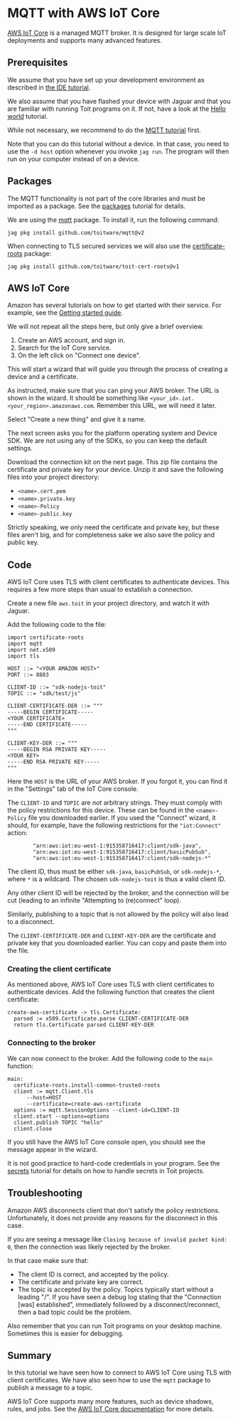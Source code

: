 # MQTT with AWS IoT Core
[AWS IoT Core](https://aws.amazon.com/iot-core/) is a managed MQTT
broker. It is designed for large scale IoT deployments and supports
many advanced features.

## Prerequisites
We assume that you have set up your development environment as described
in [the IDE tutorial](../../setup/ide).

We also assume that you have flashed your device with Jaguar and that
you are familiar with running Toit programs on it.
If not, have a look at the [Hello world](../../setup/firstprogram) tutorial.

While not necessary, we recommend to do the [MQTT tutorial](..) first.

Note that you can do this tutorial without a device. In that case,
you need to use the `-d host` option whenever you invoke
`jag run`. The program will then run on your computer instead of on
a device.

## Packages
The MQTT functionality is not part of the core libraries and must be
imported as a package. See the [packages](../../setup/packages)
tutorial for details.

We are using the [mqtt](https://pkg.toit.io/package/github.com%2Ftoitware%2Fmqtt@v2)
package. To install it, run the following command:

``` shell
jag pkg install github.com/toitware/mqtt@v2
```

When connecting to TLS secured services we will also use the
[certificate-roots](https://pkg.toit.io/package/github.com%2Ftoitware%2Ftoit-cert-roots@v1)
package:

``` shell
jag pkg install github.com/toitware/toit-cert-roots@v1
```

## AWS IoT Core
Amazon has several tutorials on how to get started with their service. For example,
see the
[Getting started guide](https://docs.aws.amazon.com/iot/latest/developerguide/iot-gs.html).

We will not repeat all the steps here, but only give a brief overview.

1. Create an AWS account, and sign in.
2. Search for the IoT Core service.
3. On the left click on "Connect one device".

This will start a wizard that will guide you through the process of
creating a device and a certificate.

As instructed, make sure that you can ping your AWS broker. The URL
is shown in the wizard. It should be something like
`<your_id>.iot.<your_region>.amazonaws.com`. Remember this URL,
we will need it later.

Select "Create a new thing" and give it a name.

The next screen asks you for the platform operating system and Device SDK.
We are not using any of the SDKs, so you can keep the default settings.

Download the connection kit on the next page. This zip file contains the
certificate and private key for your device. Unzip it and save the
following files into your project directory:
- `<name>.cert.pem`
- `<name>.private.key`
- `<name>-Policy`
- `<name>-public.key`

Strictly speaking, we only need the certificate and private key, but
these files aren't big, and for completeness sake we also save the
policy and public key.

## Code
AWS IoT Core uses TLS with client certificates to authenticate
devices. This requires a few more steps than usual to establish a connection.

Create a new file `aws.toit` in your project directory, and watch it
with Jaguar.

Add the following code to the file:

``` toit
import certificate-roots
import mqtt
import net.x509
import tls

HOST ::= "<YOUR AMAZON HOST>"
PORT ::= 8883

CLIENT-ID ::= "sdk-nodejs-toit"
TOPIC ::= "sdk/test/js"

CLIENT-CERTIFICATE-DER ::= """
-----BEGIN CERTIFICATE-----
<YOUR CERTIFICATE>
-----END CERTIFICATE-----
"""

CLIENT-KEY-DER ::= """
-----BEGIN RSA PRIVATE KEY-----
<YOUR KEY>
-----END RSA PRIVATE KEY-----
"""
```

Here the `HOST` is the URL of your AWS broker. If you forgot it, you
can find it in the "Settings" tab of the IoT Core console.

The `CLIENT-ID` and `TOPIC` are *not* arbitrary strings. They must
comply with the policy restrictions for this device. These can
be found in the `<name>-Policy` file you downloaded earlier. If
you used the "Connect" wizard, it should, for example, have
the following restrictions for the `"iot:Connect"` action:
``` text
        "arn:aws:iot:eu-west-1:915358716417:client/sdk-java",
        "arn:aws:iot:eu-west-1:915358716417:client/basicPubSub",
        "arn:aws:iot:eu-west-1:915358716417:client/sdk-nodejs-*"
```
The client ID, thus must be either `sdk-java`, `basicPubSub`, or
`sdk-nodejs-*`, where `*` is a wildcard. The chosen
`sdk-nodejs-toit` is thus a valid client ID.

Any other client ID will be rejected by the broker, and the connection
will be cut (leading to an infinite "Attempting to (re)connect" loop).

Similarly, publishing to a topic that is not allowed by the policy
will also lead to a disconnect.

The `CLIENT-CERTIFICATE-DER` and `CLIENT-KEY-DER` are the certificate
and private key that you downloaded earlier. You can copy and paste
them into the file.

### Creating the client certificate
As mentioned above, AWS IoT Core uses TLS with client certificates
to authenticate devices. Add the following function that creates
the client certificate:

``` toit
create-aws-certificate -> tls.Certificate:
  parsed := x509.Certificate.parse CLIENT-CERTIFICATE-DER
  return tls.Certificate parsed CLIENT-KEY-DER
```

### Connecting to the broker
We can now connect to the broker. Add the following code to the `main` function:

``` toit
main:
  certificate-roots.install-common-trusted-roots
  client := mqtt.Client.tls
      --host=HOST
      --certificate=create-aws-certificate
  options := mqtt.SessionOptions --client-id=CLIENT-ID
  client.start --options=options
  client.publish TOPIC "hello"
  client.close
```

If you still have the AWS IoT Core console open, you should see the
message appear in the wizard.

<Note>

It is not good practice to hard-code credentials in your program.
See the [secrets](../../misc/secrets) tutorial for details on how to
handle secrets in Toit projects.

</Note>

## Troubleshooting
Amazon AWS disconnects client that don't satisfy the policy restrictions. Unfortunately,
it does not provide any reasons for the disconnect in this case.

If you are seeing a message like `Closing because of invalid packet kind: 0`, then
the connection was likely rejected by the broker.

In that case make sure that:
- The client ID is correct, and accepted by the policy.
- The certificate and private key are correct.
- The topic is accepted by the policy. Topics typically start without a leading "/". If
  you have seen a debug log stating that the "Connection [was] established", immediately
  followed by a disconnect/reconnect, then a bad topic could be the problem.

Also remember that you can run Toit programs on your desktop machine. Sometimes
this is easier for debugging.

## Summary
In this tutorial we have seen how to connect to AWS IoT Core using
TLS with client certificates. We have also seen how to use the
`mqtt` package to publish a message to a topic.

AWS IoT Core supports many more features, such as device shadows,
rules, and jobs. See the
[AWS IoT Core documentation](https://docs.aws.amazon.com/iot/latest/developerguide/what-is-aws-iot.html)
for more details.
